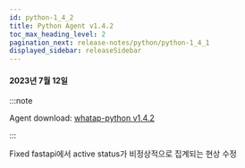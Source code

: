 ```yaml
---
id: python-1_4_2
title: Python Agent v1.4.2
toc_max_heading_level: 2
pagination_next: release-notes/python/python-1_4_1
displayed_sidebar: releaseSidebar
---
```


#### 2023년 7월 12일

:::note

Agent download: [whatap-python v1.4.2](https://pypi.org/project/whatap-python/1.4.2/)

:::

<p><Status>Fixed</Status> fastapi에서 active status가 비정상적으로 집계되는 현상 수정</p>
